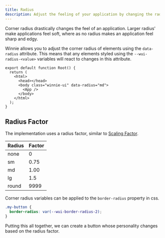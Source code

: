 ```yaml
---
title: Radius
description: Adjust the feeling of your application by changing the radius of corners.
---
```


Corner radius drastically changes the feel of an application. Larger radius' make applications feel soft, where as no radius makes an application feel sharp and edgy.

Winnie allows you to adjust the corner radius of elements using the `data-radius` attribute. This means that any elements styled using the `--wui-radius-<value>` variables will react to changes in this attribute.

```tsx title="root.tsx" ins="class="winnie-ui"" ins="data-radius="md""
export default function Root() {
  return (
    <html>
      <head></head>
      <body class="winnie-ui" data-radius="md">
        <App />
      </body>
    </html>
  );
}
```

## Radius Factor

The implementation uses a radius factor, similar to [Scaling Factor](/concepts/scaling#scaling-factor).

| Radius | Factor |
| ------ | ------ |
| none   | 0      |
| sm     | 0.75   |
| md     | 1.00   |
| lg     | 1.5    |
| round  | 9999   |

Corner radius variables can be applied to the `border-radius` property in css.

```css title="button.css" ins="var(--wui-border-radius-2)"
.my-button {
  border-radius: var(--wui-border-radius-2);
}
```

Putting this all together, we can create a button whose personality changes based on the radius factor.
